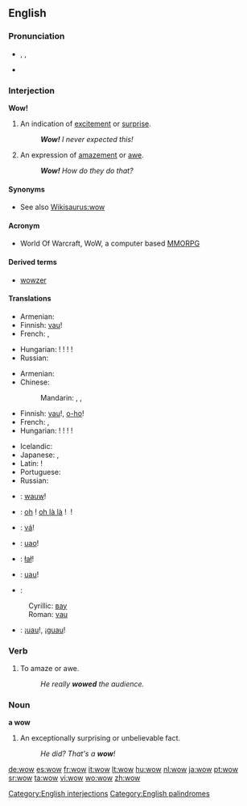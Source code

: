 ==English==

===Pronunciation===
* {{enPR|wou}}, {{IPA|/waʊ/}}, {{SAMPA|/waU/}}
* {{audio|en-us-wow.ogg|Audio (US)}}
*: {{rhymes|aʊ}}

===Interjection===
'''Wow!'''

# An indication of [[excitement]] or [[surprise]].
#: '''''Wow!''' I never expected this!''
# An expression of [[amazement]] or [[awe]].
#: '''''Wow!''' How do they do that?''

====Synonyms====
* See also [[Wikisaurus:wow]]

====Acronym====
* World Of Warcraft, WoW, a computer based [[MMORPG]]
{{wikipedia|World of Warcraft}}

====Derived terms====
* [[wowzer]]

====Translations====
{{trans-top|excitement}}
* Armenian: {{t|hy|մաման-ծաղկաման|tr=maman-çaġkaman|sc=Armn}}
* Finnish: [[vau]]!
* French: {{t+|fr|waouh}},  {{t+|fr|ouah}}
{{trans-mid}}
* Hungarian: {{t|hu|hűha}}! {{t-|hu|tyű}}! {{t-|hu|tyűha}}! {{t|hu|ejha}}!
* Russian: {{t|ru|ух ты|tr=ux ty}}
{{trans-bottom}}

{{trans-top|amazement}}
* Armenian: {{t|hy|մաման-ծաղկաման|tr=maman-çaġkaman|sc=Armn}}
* Chinese:
*: Mandarin: {{t-|cmn|哇塞|tr=wāsài|sc=Hani}}, {{t-|cmn|哇|tr=wā|sc=Hani}},  {{t-|cmn|哎呀|tr=āiyā|sc=Hani}}
* Finnish: [[vau]]!, [[o-ho]]!
* French: {{t+|fr|ouah|alt=ouah!}},  {{t+|fr|oh|alt=oh!}}
* Hungarian: {{t|hu|hűha}}! {{t-|hu|tyű}}! {{t-|hu|tyűha}}! {{t|hu|ejha}}!
{{trans-mid}}
* Icelandic: {{t-|is|vá}}
* Japanese: {{t|ja|ワウ|tr=wā}},  {{t+|ja|すごい|alt=すごい！|tr=sugoi!}}
* Latin: {{t-|la|hui}}!
* Portuguese: {{t+|pt|uau}}
* Russian: {{t|ru|ого|tr=ogó, ohó}}
{{trans-bottom}}

{{checktrans-top}}
* {{ttbc|Dutch}}: [[wauw]]!
* {{ttbc|French}}: [[oh]]&nbsp;! [[oh là là]]&nbsp;! {{t+|fr|ouah}}&nbsp;!
* {{ttbc|Icelandic}}: [[vá]]!
* {{ttbc|Italian}}: [[uao]]!
* {{ttbc|Polish}}: [[łał]]!
{{checktrans-mid}}
* {{ttbc|Romanian}}: [[uau]]!
* {{ttbc|Serbian}}:
: Cyrillic: [[вау]]
: Roman: [[vau]]
* {{ttbc|Spanish}}: ¡[[uau]]!, ¡[[guau]]!
{{checktrans-bottom}}

===Verb===
{{en-verb|wows|wowing|wowed}}

# To amaze or awe.
#: ''He really '''wowed''' the audience.''

===Noun===
'''a wow'''

# An exceptionally surprising or unbelievable fact.
#: ''He did? That's a '''wow'''!''

[[Category:English interjections]]
[[Category:English palindromes]]

[[de:wow]]
[[es:wow]]
[[fr:wow]]
[[it:wow]]
[[lt:wow]]
[[hu:wow]]
[[nl:wow]]
[[ja:wow]]
[[pt:wow]]
[[sr:wow]]
[[ta:wow]]
[[vi:wow]]
[[wo:wow]]
[[zh:wow]]